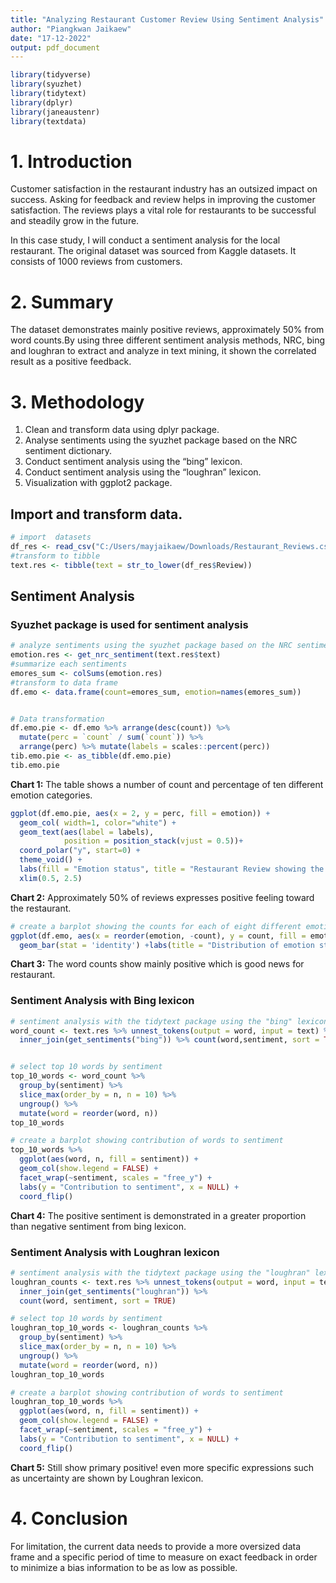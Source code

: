 ```yaml
---
title: "Analyzing Restaurant Customer Review Using Sentiment Analysis"
author: "Piangkwan Jaikaew"
date: "17-12-2022"
output: pdf_document
---
```


```r

library(tidyverse)
library(syuzhet)
library(tidytext)
library(dplyr)
library(janeaustenr)
library(textdata)
```


# 1. Introduction

Customer satisfaction in the restaurant industry has an outsized impact on success. Asking for feedback and review helps in improving the customer satisfaction. The reviews plays a vital role for restaurants to be successful and steadily grow in the future.

In this case study, I will conduct a sentiment analysis for the local restaurant. The original dataset was sourced from Kaggle datasets. It consists of 1000 reviews from customers.

# 2. Summary

The dataset demonstrates mainly positive reviews, approximately 50% from word counts.By using three different sentiment analysis methods, NRC, bing and loughran to extract and analyze in text mining, it shown the correlated result as a positive feedback.

# 3. Methodology 
1. Clean and transform data using dplyr package.
2. Analyse sentiments using the syuzhet package based on the NRC sentiment dictionary.
3. Conduct sentiment analysis using the "bing" lexicon.
4. Conduct sentiment analysis using the "loughran" lexicon.
5. Visualization with ggplot2 package.


## Import and transform data.
```r
# import  datasets
df_res <- read_csv("C:/Users/mayjaikaew/Downloads/Restaurant_Reviews.csv")
#transform to tibble
text.res <- tibble(text = str_to_lower(df_res$Review))

```

## Sentiment Analysis

### Syuzhet package is used for sentiment analysis 

```r

# analyze sentiments using the syuzhet package based on the NRC sentiment dictionary
emotion.res <- get_nrc_sentiment(text.res$text)
#summarize each sentiments
emores_sum <- colSums(emotion.res)
#transform to data frame
df.emo <- data.frame(count=emores_sum, emotion=names(emores_sum))


# Data transformation
df.emo.pie <- df.emo %>% arrange(desc(count)) %>% 
  mutate(perc = `count` / sum(`count`)) %>% 
  arrange(perc) %>% mutate(labels = scales::percent(perc))
tib.emo.pie <- as_tibble(df.emo.pie)
tib.emo.pie
```

**Chart 1:** The table shows a number of count and percentage of ten different emotion categories. 

```r
ggplot(df.emo.pie, aes(x = 2, y = perc, fill = emotion)) +
  geom_col( width=1, color="white") +
  geom_text(aes(label = labels),
            position = position_stack(vjust = 0.5))+
  coord_polar("y", start=0) +
  theme_void() +
  labs(fill = "Emotion status", title = "Restaurant Review showing the percentage for ten emotion status ")+
  xlim(0.5, 2.5)

```

**Chart 2:** Approximately 50% of reviews expresses positive feeling toward the restaurant.

```r
# create a barplot showing the counts for each of eight different emotions and positive/negative rating
ggplot(df.emo, aes(x = reorder(emotion, -count), y = count, fill = emotion)) + 
  geom_bar(stat = 'identity') +labs(title = "Distribution of emotion status from customer reviews.", x ="Sentiment")

```

**Chart 3:**  The word counts show mainly positive which is good news for restaurant.

### Sentiment Analysis with Bing lexicon

```r
# sentiment analysis with the tidytext package using the "bing" lexicon
word_count <- text.res %>% unnest_tokens(output = word, input = text) %>%
  inner_join(get_sentiments("bing")) %>% count(word,sentiment, sort = TRUE)


# select top 10 words by sentiment
top_10_words <- word_count %>% 
  group_by(sentiment) %>% 
  slice_max(order_by = n, n = 10) %>% 
  ungroup() %>% 
  mutate(word = reorder(word, n)) 
top_10_words

# create a barplot showing contribution of words to sentiment
top_10_words %>% 
  ggplot(aes(word, n, fill = sentiment)) + 
  geom_col(show.legend = FALSE) + 
  facet_wrap(~sentiment, scales = "free_y") + 
  labs(y = "Contribution to sentiment", x = NULL) + 
  coord_flip() 


```

**Chart 4:** The positive sentiment is demonstrated in a greater proportion than negative sentiment from bing lexicon.

### Sentiment Analysis with Loughran lexicon

```r
# sentiment analysis with the tidytext package using the "loughran" lexicon
loughran_counts <- text.res %>% unnest_tokens(output = word, input = text) %>%
  inner_join(get_sentiments("loughran")) %>%
  count(word, sentiment, sort = TRUE) 

# select top 10 words by sentiment
loughran_top_10_words <- loughran_counts %>% 
  group_by(sentiment) %>% 
  slice_max(order_by = n, n = 10) %>% 
  ungroup() %>%
  mutate(word = reorder(word, n))
loughran_top_10_words

# create a barplot showing contribution of words to sentiment
loughran_top_10_words %>% 
  ggplot(aes(word, n, fill = sentiment)) + 
  geom_col(show.legend = FALSE) + 
  facet_wrap(~sentiment, scales = "free_y") + 
  labs(y = "Contribution to sentiment", x = NULL) + 
  coord_flip() 

```

**Chart 5:** Still show primary positive! even more specific expressions such as uncertainty are shown by Loughran lexicon.

# 4. Conclusion

For limitation, the current data needs to provide a more oversized data frame and a specific period of time to measure on exact feedback in order to minimize a bias information to be as low as possible. \

